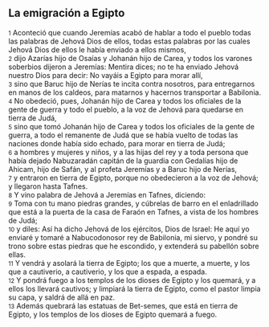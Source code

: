 == La emigración a Egipto ==

{{anchor|1}} <small>1</small> Aconteció que cuando Jeremías acabó de hablar a todo el pueblo todas las palabras de Jehová Dios de ellos, todas estas palabras por las cuales Jehová Dios de ellos le había enviado a ellos mismos,<br>
{{anchor|2}} <small>2</small> dijo Azarías hijo de Osaías y Johanán hijo de Carea, y todos los varones soberbios dijeron a Jeremías: Mentira dices; no te ha enviado Jehová nuestro Dios para decir: No vayáis a Egipto para morar allí,<br>
{{anchor|3}} <small>3</small> sino que Baruc hijo de Nerías te incita contra nosotros, para entregarnos en manos de los caldeos, para matarnos y hacernos transportar a Babilonia.<br>
{{anchor|4}} <small>4</small> No obedeció, pues, Johanán hijo de Carea y todos los oficiales de la gente de guerra y todo el pueblo, a la voz de Jehová para quedarse en tierra de Judá,<br>
{{anchor|5}} <small>5</small> sino que tomó Johanán hijo de Carea y todos los oficiales de la gente de guerra, a todo el remanente de Judá que se había vuelto de todas las naciones donde había sido echado, para morar en tierra de Judá;<br>
{{anchor|6}} <small>6</small> a hombres y mujeres y niños, y a las hijas del rey y a toda persona que había dejado Nabuzaradán capitán de la guardia con Gedalías hijo de Ahicam, hijo de Safán, y al profeta Jeremías y a Baruc hijo de Nerías,<br>
{{anchor|7}} <small>7</small> y entraron en tierra de Egipto, porque no obedecieron a la voz de Jehová; y llegaron hasta Tafnes.<br>
{{anchor|8}} <small>8</small> Y vino palabra de Jehová a Jeremías en Tafnes, diciendo:<br>
{{anchor|9}} <small>9</small> Toma con tu mano piedras grandes, y cúbrelas de barro en el enladrillado que está a la puerta de la casa de Faraón en Tafnes, a vista de los hombres de Judá;<br>
{{anchor|10}} <small>10</small> y diles: Así ha dicho Jehová de los ejércitos, Dios de Israel: He aquí yo enviaré y tomaré a Nabucodonosor rey de Babilonia, mi siervo, y pondré su trono sobre estas piedras que he escondido, y extenderá su pabellón sobre ellas.<br>
{{anchor|11}} <small>11</small> Y vendrá y asolará la tierra de Egipto; los que a muerte, a muerte, y los que a cautiverio, a cautiverio, y los que a espada, a espada.<br>
{{anchor|12}} <small>12</small> Y pondrá fuego a los templos de los dioses de Egipto y los quemará, y a ellos los llevará cautivos; y limpiará la tierra de Egipto, como el pastor limpia su capa, y saldrá de allá en paz.<br>
{{anchor|13}} <small>13</small> Además quebrará las estatuas de Bet-semes, que está en tierra de Egipto, y los templos de los dioses de Egipto quemará a fuego.<br>
